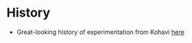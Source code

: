 # History

- Great-looking history of experimentation from Kohavi [here](https://experimentguide.com/history/)
